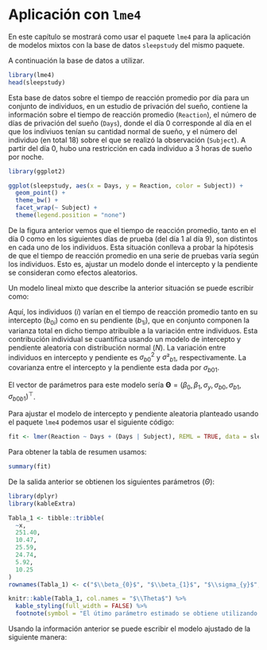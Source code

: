 # Aplicación con `lme4`

En este capítulo se mostrará como usar el paquete `lme4` para la aplicación de modelos mixtos con la base de datos `sleepstudy` del mismo paquete.

A continuación la base de datos a utilizar.

```r
library(lme4)
head(sleepstudy)
```
Esta base de datos sobre el tiempo de reacción promedio por día para un conjunto de individuos, en un estudio de privación del sueño, contiene la información sobre el tiempo de reacción promedio (`Reaction`), el número de días de privación del sueño (`Days`), donde el día 0 corresponde al día en el que los indiviuos tenían su cantidad normal de sueño, y el número del individuo (en total 18) sobre el que se realizó la observación (`Subject`). A partir del día 0, hubo una restricción en cada individuo a 3 horas de sueño por noche.

```r

library(ggplot2)

ggplot(sleepstudy, aes(x = Days, y = Reaction, color = Subject)) +
  geom_point() +
  theme_bw() +
  facet_wrap(~ Subject) + 
  theme(legend.position = "none")
```

De la figura anterior vemos que el tiempo de reacción promedio, tanto en el día 0 como en los siguientes días de prueba (del día 1 al día 9), son distintos en cada uno de los individuos. Esta situación conlleva a probar la hipótesis de que el tiempo de reacción promedio en una serie de pruebas varía según los individuos. Esto es, ajustar un modelo donde el intercepto y la pendiente se consideran como efectos aleatorios.

Un modelo lineal mixto que describe la anterior situación se puede escribir como:

\begin{align*} 
Reaction_{ij} &\sim  N(\mu_{ij}, \sigma^2_{Reaction}) \\ 
\mu_{ij} &= \beta_0 + \beta_1 Subject_{ij} + b_{0i} + b_{1i} Subject_{ij} \\
\left (
\begin{matrix}
b_{0} \\ b_{1}
\end{matrix} 
\right ) &\sim 
N\left ( \left [ \begin{matrix}
0 \\ 0
\end{matrix} \right ],
\left [ \begin{matrix}
\sigma^2_{b0} & \sigma_{b01} \\ 
\sigma_{b01} & \sigma^2_{b1}
\end{matrix} \right ]
\right )
\end{align*}

Aquí, los individuos ($i$) varían en el tiempo de reacción promedio tanto en su intercepto ($b_{0i}$) como en su pendiente ($b_{1i}$), que en conjunto componen la varianza total en dicho tiempo atribuible a la variación entre individuos. Esta contribución individual se cuantifica usando un modelo de intercepto y pendiente aleatoria con distribución normal ($N$). La variación entre individuos en intercepto y pendiente es $\sigma^2_{b0}$ y $\sigma²_{b1}$, respectivamente. La covarianza entre el intercepto y la pendiente esta dada por $\sigma_{b01}$.

El vector de parámetros para este modelo sería $\boldsymbol{\Theta}=(\beta_0, \beta_1, \sigma_y, \sigma_{b0}, \sigma_{b1}, \sigma_{b0b1})^\top$.

Para ajustar el modelo de intercepto y pendiente aleatoria planteado usando el paquete `lme4` podemos usar el siguiente código:

```r
fit <- lmer(Reaction ~ Days + (Days | Subject), REML = TRUE, data = sleepstudy)
```

Para obtener la tabla de resumen usamos:

```r

summary(fit)
```

De la salida anterior se obtienen los siguientes parámetros ($\Theta$):

```r

library(dplyr)
library(kableExtra)

Tabla_1 <- tibble::tribble(
  ~x,
  251.40,
  10.47,
  25.59,
  24.74,
  5.92,
  10.25
)
rownames(Tabla_1) <- c("$\\beta_{0}$", "$\\beta_{1}$", "$\\sigma_{y}$", "$\\sigma_{b0}$", "$\\sigma_{b1}$", "$\\sigma_{b0b1}$")

knitr::kable(Tabla_1, col.names = "$\\Theta$") %>%
  kable_styling(full_width = FALSE) %>%
  footnote(symbol = "El útimo parámetro estimado se obtiene utilizando la ecuación\n de [correlación](https://en.wikipedia.org/wiki/Correlation_and_dependence) que relaciona la covarianza y desviaciones de los\n efectos aleatorios: $Cor=Cov/(\\sigma_1 * \\sigma_2)$.")
```

Usando la información anterior se puede escribir el modelo ajustado de la siguiente manera:

\begin{align*} 
Reaction_{ij} &\sim  N(\hat{\mu}_{ij}, 25.59^2) \\ 
\hat{\mu}_{ij} &= 251.40 + 10.47 Subject_{ij} + b_{0i} + b_{1i} Subject_{ij} \\
\left (
\begin{matrix}
b_{0} \\ b_{1}
\end{matrix} 
\right ) &\sim 
N\left ( \left [ \begin{matrix}
0 \\ 0
\end{matrix} \right ],
\left [ \begin{matrix}
24.74^2 & 10.25 \\ 
10.25 & 5.92^2
\end{matrix} \right ]
\right ).
\end{align*}




